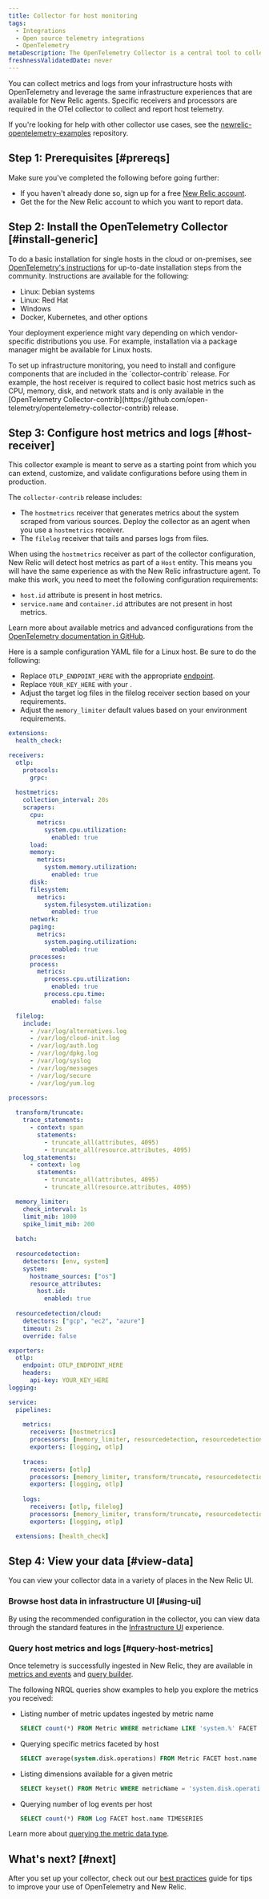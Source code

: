 ```yaml
---
title: Collector for host monitoring
tags:
  - Integrations
  - Open source telemetry integrations
  - OpenTelemetry
metaDescription: The OpenTelemetry Collector is a central tool to collect, process, and export your telemetry.
freshnessValidatedDate: never
---
```


You can collect metrics and logs from your infrastructure hosts with OpenTelemetry and leverage the same infrastructure experiences that are available for New Relic agents.
Specific receivers and processors are required in the OTel collector to collect and report host telemetry.

If you're looking for help with other collector use cases, see the [newrelic-opentelemetry-examples](https://github.com/newrelic/newrelic-opentelemetry-examples) repository.

## Step 1: Prerequisites [#prereqs]

Make sure you've completed the following before going further:

* If you haven't already done so, sign up for a free [New Relic account](https://newrelic.com/signup).
* Get the <InlinePopover type="licenseKey" /> for the New Relic account to which you want to report data.

## Step 2: Install the OpenTelemetry Collector [#install-generic]

To do a basic installation for single hosts in the cloud or on-premises, see [OpenTelemetry's instructions](https://opentelemetry.io/docs/collector/getting-started/#linux-packaging) for up-to-date installation steps from the community. Instructions are available for the following:

* Linux: Debian systems
* Linux: Red Hat
* Windows
* Docker, Kubernetes, and other options

Your deployment experience might vary depending on which vendor-specific distributions you use. For example, installation via a package manager might be available for Linux hosts.

<Callout variant="important">
  To set up infrastructure monitoring, you need to install and configure components that are included in the `collector-contrib` release. For example, the host receiver is required to collect basic host metrics such as CPU, memory, disk, and network stats and is only available in the [OpenTelemetry Collector-contrib](https://github.com/open-telemetry/opentelemetry-collector-contrib) release.
</Callout>

## Step 3: Configure host metrics and logs [#host-receiver]

This collector example is meant to serve as a starting point from which you can extend, customize, and validate configurations before using them in production.

The `collector-contrib` release includes:
* The `hostmetrics` receiver that generates metrics about the system scraped from various sources. Deploy the collector as an agent when you use a `hostmetrics` receiver.
* The `filelog` receiver that tails and parses logs from files.

When using the `hostmetrics` receiver as part of the collector configuration, New Relic will detect host metrics as part of a `Host` entity. This means you will have the same experience as with the New Relic infrastructure agent. To make this work, you need to meet the following configuration requirements:

* `host.id` attribute is present in host metrics.
* `service.name` and `container.id` attributes are not present in host metrics.

Learn more about available metrics and advanced configurations from the [OpenTelemetry documentation in GitHub](https://github.com/open-telemetry/opentelemetry-collector-contrib/tree/main/receiver/hostmetricsreceiver).

Here is a sample configuration YAML file for a Linux host. Be sure to do the following:

* Replace `OTLP_ENDPOINT_HERE` with the appropriate [endpoint](/docs/more-integrations/open-source-telemetry-integrations/opentelemetry/get-started/opentelemetry-set-up-your-app/#review-settings).
* Replace `YOUR_KEY_HERE` with your <InlinePopover type="licenseKey" />.
* Adjust the target log files in the filelog receiver section based on your requirements.
* Adjust the `memory_limiter` default values based on your environment requirements.

```yaml
extensions:
  health_check:

receivers:
  otlp:
    protocols:
      grpc:
  
  hostmetrics:
    collection_interval: 20s
    scrapers:
      cpu:
        metrics:
          system.cpu.utilization:
            enabled: true
      load:
      memory:
        metrics:
          system.memory.utilization:
            enabled: true
      disk:
      filesystem:
        metrics:
          system.filesystem.utilization:
            enabled: true
      network:
      paging:
        metrics:
          system.paging.utilization:
            enabled: true
      processes:
      process:
        metrics:
          process.cpu.utilization:
            enabled: true
          process.cpu.time:
            enabled: false

  filelog:
    include:
      - /var/log/alternatives.log
      - /var/log/cloud-init.log
      - /var/log/auth.log
      - /var/log/dpkg.log
      - /var/log/syslog
      - /var/log/messages
      - /var/log/secure
      - /var/log/yum.log

processors:
  
  transform/truncate:
    trace_statements:
      - context: span
        statements:
          - truncate_all(attributes, 4095)
          - truncate_all(resource.attributes, 4095)
    log_statements:
      - context: log
        statements:
          - truncate_all(attributes, 4095)
          - truncate_all(resource.attributes, 4095)

  memory_limiter:
    check_interval: 1s
    limit_mib: 1000
    spike_limit_mib: 200
  
  batch:
  
  resourcedetection:
    detectors: [env, system]
    system:
      hostname_sources: ["os"]
      resource_attributes:
        host.id:
          enabled: true
  
  resourcedetection/cloud:
    detectors: ["gcp", "ec2", "azure"]
    timeout: 2s
    override: false

exporters:
  otlp:
    endpoint: OTLP_ENDPOINT_HERE
    headers:
      api-key: YOUR_KEY_HERE
logging:

service:
  pipelines:
    
    metrics:
      receivers: [hostmetrics]
      processors: [memory_limiter, resourcedetection, resourcedetection/cloud, batch]
      exporters: [logging, otlp]
    
    traces:
      receivers: [otlp]
      processors: [memory_limiter, transform/truncate, resourcedetection, resourcedetection/cloud, batch]
      exporters: [logging, otlp]
    
    logs:
      receivers: [otlp, filelog]
      processors: [memory_limiter, transform/truncate, resourcedetection, resourcedetection/cloud, batch]
      exporters: [logging, otlp]

  extensions: [health_check]
```

## Step 4: View your data [#view-data]

You can view your collector data in a variety of places in the New Relic UI.

### Browse host data in infrastructure UI [#using-ui]

By using the recommended configuration in the collector, you can view data through the standard features in the [Infrastructure UI](/docs/infrastructure/infrastructure-ui-pages/infra-ui-overview) experience.

### Query host metrics and logs [#query-host-metrics]

Once telemetry is successfully ingested in New Relic, they are available in [metrics and events](/docs/query-your-data/explore-query-data/browse-data/introduction-data-explorer) and [query builder](/docs/query-your-data/explore-query-data/query-builder/introduction-query-builder).

The following NRQL queries show examples to help you explore the metrics you received:

* Listing number of metric updates ingested by metric name

  ```sql
  SELECT count(*) FROM Metric WHERE metricName LIKE 'system.%' FACET metricName LIMIT max
  ```

* Querying specific metrics faceted by host

  ```sql
  SELECT average(system.disk.operations) FROM Metric FACET host.name TIMESERIES
  ```

* Listing dimensions available for a given metric

  ```sql
  SELECT keyset() FROM Metric WHERE metricName = 'system.disk.operations'
  ```

* Querying number of log events per host
  ```sql
  SELECT count(*) FROM Log FACET host.name TIMESERIES
  ```

Learn more about [querying the metric data type](/docs/data-apis/understand-data/metric-data/query-metric-data-type).

## What's next? [#next]

After you set up your collector, check out our [best practices](/docs/integrations/open-source-telemetry-integrations/opentelemetry/opentelemetry-concepts/) guide for tips to improve your use of OpenTelemetry and New Relic.

